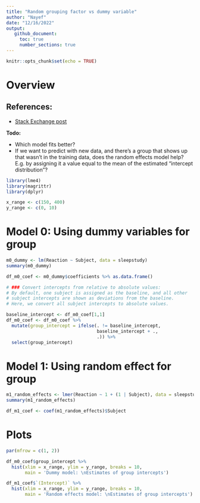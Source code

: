 ```yaml
---
title: "Random grouping factor vs dummy variable"
author: "Nayef"
date: "12/16/2022"
output: 
   github_document: 
     toc: true
     number_sections: true
---
```


```r
knitr::opts_chunk$set(echo = TRUE)
```

# Overview 

## References: 
- [Stack Exchange post](https://stats.stackexchange.com/questions/507518/is-a-random-intercept-model-exactly-the-same-as-a-linear-model-with-dummy-variab)

**Todo:**

- Which model fits better? 
- If we want to predict with new data, and there's a group that shows up that wasn't in the training data, does the random effects model help? E.g. by assigning it a value equal to the mean of the estimated "intercept distribution"? 

```r
library(lme4)
library(magrittr)
library(dplyr)

x_range <- c(150, 400)
y_range <- c(0, 10) 
```

# Model 0: Using dummy variables for group 

```r
m0_dummy <- lm(Reaction ~ Subject, data = sleepstudy)
summary(m0_dummy)

df_m0_coef <- m0_dummy$coefficients %>% as.data.frame()

# ### Convert intercepts from relative to absolute values:  
# By default, one subject is assigned as the baseline, and all other
# subject intercepts are shown as deviations from the baseline. 
# Here, we convert all subject intercepts to absolute values. 

baseline_intercept <- df_m0_coef[1,1]
df_m0_coef <- df_m0_coef %>% 
  mutate(group_intercept = ifelse(. != baseline_intercept,
                                  baseline_intercept + .,
                                  .)) %>% 
  select(group_intercept)
```

# Model 1: Using random effect for group 

```r
m1_random_effects <- lmer(Reaction ~ 1 + (1 | Subject), data = sleepstudy)
summary(m1_random_effects)

df_m1_coef <- coef(m1_random_effects)$Subject
```


# Plots 

```r
par(mfrow = c(1, 2))

df_m0_coef$group_intercept %>% 
  hist(xlim = x_range, ylim = y_range, breaks = 10, 
       main = 'Dummy model: \nEstimates of group intercepts')

df_m1_coef$`(Intercept)` %>% 
  hist(xlim = x_range, ylim = y_range, breaks = 10, 
       main = 'Random effects model: \nEstimates of group intercepts')

```

